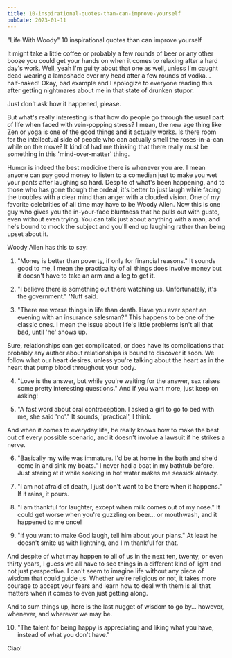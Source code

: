 ```yaml
---
title: 10-inspirational-quotes-than-can-improve-yourself
pubDate: 2023-01-11
---
```


"Life With Woody" 10 inspirational quotes than can improve yourself

It might take a little coffee or probably a few rounds of beer or any other booze you could get your hands on when it comes to relaxing after a hard day's work. Well, yeah I'm guilty about that one as well, unless I'm caught dead wearing a lampshade over my head after a few rounds of vodka… half-naked! Okay, bad example and I apologize to everyone reading this after getting nightmares about me in that state of drunken stupor.

Just don't ask how it happened, please.

But what's really interesting is that how do people go through the usual part of life when faced with vein-popping stress? I mean, the new age thing like Zen or yoga is one of the good things and it actually works. Is there room for the intellectual side of people who can actually smell the roses-in-a-can while on the move? It kind of had me thinking that there really must be something in this 'mind-over-matter' thing.

Humor is indeed the best medicine there is whenever you are. I mean anyone can pay good money to listen to a comedian just to make you wet your pants after laughing so hard. Despite of what's been happening, and to those who has gone though the ordeal, it's better to just laugh while facing the troubles with a clear mind than anger with a clouded vision. One of my favorite celebrities of all time may have to be Woody Allen. Now this is one guy who gives you the in-your-face bluntness that he pulls out with gusto, even without even trying. You can talk just about anything with a man, and he's bound to mock the subject and you'll end up laughing rather than being upset about it.

Woody Allen has this to say:

1. "Money is better than poverty, if only for financial reasons." It sounds good to me, I mean the practicality of all things does involve money but it doesn't have to take an arm and a leg to get it.

2. "I believe there is something out there watching us. Unfortunately, it's the government." 'Nuff said.

3. "There are worse things in life than death. Have you ever spent an evening with an insurance salesman?" This happens to be one of the classic ones. I mean the issue about life's little problems isn't all that bad, until 'he' shows up.

Sure, relationships can get complicated, or does have its complications that probably any author about relationships is bound to discover it soon. We follow what our heart desires, unless you're talking about the heart as in the heart that pump blood throughout your body.

4. "Love is the answer, but while you're waiting for the answer, sex raises some pretty interesting questions." And if you want more, just keep on asking!

5. "A fast word about oral contraception. I asked a girl to go to bed with me, she said 'no'." It sounds, 'practical', I think.

And when it comes to everyday life, he really knows how to make the best out of every possible scenario, and it doesn't involve a lawsuit if he strikes a nerve.

6. "Basically my wife was immature. I'd be at home in the bath and she'd come in and sink my boats." I never had a boat in my bathtub before. Just staring at it while soaking in hot water makes me seasick already.

7. "I am not afraid of death, I just don't want to be there when it happens." If it rains, it pours.

8. "I am thankful for laughter, except when milk comes out of my nose." It could get worse when you're guzzling on beer… or mouthwash, and it happened to me once!

9. "If you want to make God laugh, tell him about your plans." At least he doesn't smite us with lightning, and I'm thankful for that.

And despite of what may happen to all of us in the next ten, twenty, or even thirty years, I guess we all have to see things in a different kind of light and not just perspective. I can't seem to imagine life without any piece of wisdom that could guide us. Whether we're religious or not, it takes more courage to accept your fears and learn how to deal with them is all that matters when it comes to even just getting along.

And to sum things up, here is the last nugget of wisdom to go by… however, whenever, and wherever we may be.

10. "The talent for being happy is appreciating and liking what you have, instead of what you don't have."

Ciao!